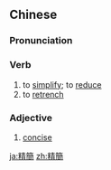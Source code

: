 {{also|精简}}
==Chinese==
{{zh-forms|s=精简}}

===Pronunciation===
{{zh-pron
|m=jīngjiǎn
|c=zing1 gaan2
|cat=v,a
}}

===Verb===
{{zh-verb}}

# to [[simplify]]; to [[reduce]]
# to [[retrench]]

===Adjective===
{{zh-adj}}

# [[concise]]

{{zh-cat|Advanced}}

[[ja:精簡]]
[[zh:精簡]]